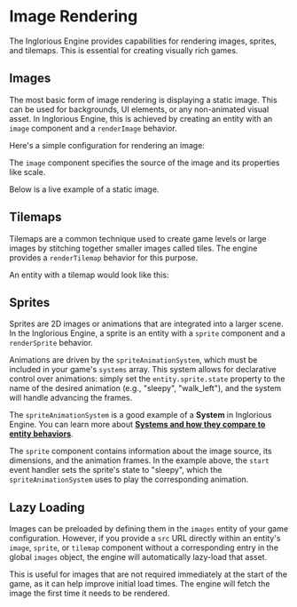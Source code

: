 
<Meta of={Image} />

# Image Rendering

The Inglorious Engine provides capabilities for rendering images, sprites, and tilemaps. This is essential for creating visually rich games.

## Images

The most basic form of image rendering is displaying a static image. This can be used for backgrounds, UI elements, or any non-animated visual asset. In Inglorious Engine, this is achieved by creating an entity with an `image` component and a `renderImage` behavior.

Here's a simple configuration for rendering an image:

<Source dark code={image} />

The `image` component specifies the source of the image and its properties like scale.

Below is a live example of a static image.

<Canvas of={Image.Image} />

## Tilemaps

Tilemaps are a common technique used to create game levels or large images by stitching together smaller images called tiles. The engine provides a `renderTilemap` behavior for this purpose.

An entity with a tilemap would look like this:

<Canvas of={Image.Tilemap} />

<Source dark code={tilemap} />

## Sprites

Sprites are 2D images or animations that are integrated into a larger scene. In the Inglorious Engine, a sprite is an entity with a `sprite` component and a `renderSprite` behavior.

<Canvas of={Image.Sprite} />

Animations are driven by the `spriteAnimationSystem`, which must be included in your game's `systems` array. This system allows for declarative control over animations: simply set the `entity.sprite.state` property to the name of the desired animation (e.g., "sleepy", "walk_left"), and the system will handle advancing the frames.

The `spriteAnimationSystem` is a good example of a **System** in Inglorious Engine. You can learn more about **[Systems and how they compare to entity behaviors](/docs/engine-systems--docs)**.

The `sprite` component contains information about the image source, its dimensions, and the animation frames. In the example above, the `start` event handler sets the sprite's state to "sleepy", which the `spriteAnimationSystem` uses to play the corresponding animation.

<Source dark code={sprite} />

## Lazy Loading

Images can be preloaded by defining them in the `images` entity of your game configuration. However, if you provide a `src` URL directly within an entity's `image`, `sprite`, or `tilemap` component without a corresponding entry in the global `images` object, the engine will automatically lazy-load that asset.

<Canvas of={Image.LazyLoading} />

This is useful for images that are not required immediately at the start of the game, as it can help improve initial load times. The engine will fetch the image the first time it needs to be rendered.

<Source dark code={lazyLoading} />
